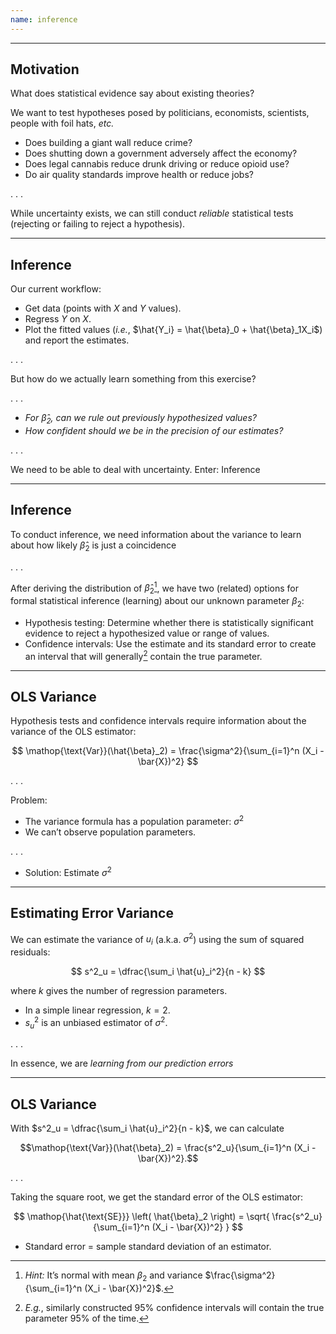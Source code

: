 ```yaml
---
name: inference
---
```


---

## Motivation

What does statistical evidence say about existing theories?

We want to test hypotheses posed by politicians, economists, scientists, people with foil hats, _etc._

- Does building a giant wall [reduce crime]{.hi}?
- Does shutting down a government [adversely affect the economy]{.hi}?
- Does legal cannabis [reduce drunk driving]{.hi} or [reduce opioid use]{.hi}?
- Do air quality standards [improve health]{.hi} or [reduce jobs]{.hi}?

. . .

While uncertainty exists, we can still conduct *reliable* statistical tests (rejecting or failing to reject a hypothesis).

---

## Inference

Our current workflow:

- Get data (points with $X$ and $Y$ values).
- Regress $Y$ on $X$.
- Plot the fitted values (*i.e.*, $\hat{Y_i} = \hat{\beta}_0 + \hat{\beta}_1X_i$) and report the estimates.

. . .

But how do we actually [learn]{.hi} something from this exercise?

. . .

- _For $\hat{\beta}_2$, can we rule out previously hypothesized values?_
- _How confident should we be in the precision of our estimates?_

. . .

We need to be able to deal with uncertainty. Enter: [Inference]{.hp}

---

## Inference

To conduct inference, we need information about the [variance]{.note} to learn about how likely $\hat{\beta}_2$ is just a coincidence 

. . .

After deriving the distribution of $\hat{\beta}_2$^[*Hint:* It's normal with mean $\beta_2$ and variance $\frac{\sigma^2}{\sum_{i=1}^n (X_i - \bar{X})^2}$.], we have two (related) options for formal statistical inference (learning) about our unknown parameter $\beta_2$:

- [Hypothesis testing:]{.hi} Determine whether there is statistically significant evidence to reject a hypothesized value or range of values.
- [Confidence intervals:]{.hi} Use the estimate and its standard error to create an interval that will generally^[_E.g._, similarly constructed 95% confidence intervals will contain the true parameter 95% of the time.] contain the true parameter.


---

## OLS Variance

Hypothesis tests and confidence intervals require information about the variance of the OLS estimator:

$$
\mathop{\text{Var}}(\hat{\beta}_2) = \frac{\sigma^2}{\sum_{i=1}^n (X_i - \bar{X})^2}
$$

. . .

[Problem:]{.hi} 

- The variance formula has a population parameter: $\sigma^2$
- We can't observe population parameters.

. . .

- [Solution:]{.hi} Estimate $\sigma^2$

---

## Estimating Error Variance

We can estimate the variance of $u_i$ (a.k.a. $\sigma^2$) using the sum of squared residuals:

$$ s^2_u = \dfrac{\sum_i \hat{u}_i^2}{n - k} $$

where $k$ gives the number of regression parameters.

- In a simple linear regression, $k=2$.
- $s^2_u$ is an unbiased estimator of $\sigma^2$.

. . .

In essence, we are _learning from our prediction errors_

---

## OLS Variance

With $s^2_u = \dfrac{\sum_i \hat{u}_i^2}{n - k}$, we can calculate

$$\mathop{\text{Var}}(\hat{\beta}_2) = \frac{s^2_u}{\sum_{i=1}^n (X_i - \bar{X})^2}.$$

. . .

Taking the square root, we get the [standard error]{.note} of the OLS estimator:

$$
\mathop{\hat{\text{SE}}} \left( \hat{\beta}_2 \right) = \sqrt{ \frac{s^2_u}{\sum_{i=1}^n (X_i - \bar{X})^2} }
$$

- Standard error [=]{.mono} sample standard deviation of an estimator.

